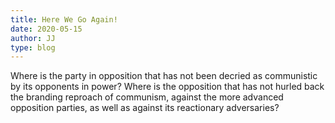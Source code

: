 ```yaml
---
title: Here We Go Again!
date: 2020-05-15
author: JJ
type: blog
---
```

Where is the party in opposition that has not been decried as communistic by its opponents in power? Where is the opposition that has not hurled back the branding reproach of communism, against the more advanced opposition parties, as well as against its reactionary adversaries? 
